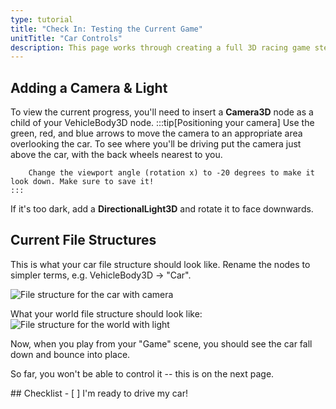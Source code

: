 ```yaml
---
type: tutorial
title: "Check In: Testing the Current Game"
unitTitle: "Car Controls"
description: This page works through creating a full 3D racing game step-by-step
---
```



## Adding a Camera & Light

To view the current progress, you'll need to insert a **Camera3D** node as a child of your VehicleBody3D node.
    :::tip[Positioning your camera]
        Use the green, red, and blue arrows to move the camera to an appropriate area overlooking the car.
        To see where you'll be driving put the camera just above the car, with the back wheels nearest to you.
        
        
        Change the viewport angle (rotation x) to -20 degrees to make it look down. Make sure to save it!
    :::
If it's too dark, add a **DirectionalLight3D** and rotate it to face downwards.

## Current File Structures

This is what your car file structure should look like. Rename the nodes to simpler terms, e.g. VehicleBody3D -> "Car".

![File structure for the car with camera](/src/assets/godot/3DRacing/builtCarFileStructure.png)

What your world file structure should look like:
![File structure for the world with light](/src/assets/godot/3DRacing/worldCurrentFileStructure.png)

Now, when you play from your "Game" scene, you should see the car fall down and bounce into place.

So far, you won't be able to control it -- this is on the next page.


<Box>
## Checklist
<Checklist>
- [ ] I'm ready to drive my car!
</Checklist>
</Box>